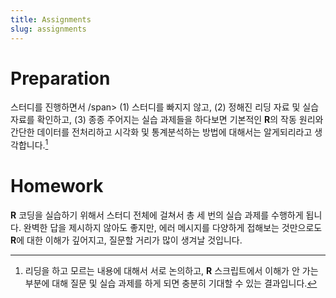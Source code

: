 ```yaml
---
title: Assignments
slug: assignments
---
```


# Preparation

<span class="newthought"> 스터디를 진행하면서 /span> (1) 스터디를 빠지지 않고, (2) 정해진 리딩 자료 및 실습자료를 확인하고, (3) 종종 주어지는 실습 과제들을 하다보면 기본적인 **R**의 작동 원리와 간단한 데이터를 전처리하고 시각화 및 통계분석하는 방법에 대해서는 알게되리라고 생각합니다.^[리딩을 하고 모르는 내용에 대해서 서로 논의하고, **R** 스크립트에서 이해가 안 가는 부분에 대해 질문 및 실습 과제를 하게 되면 충분히 기대할 수 있는 결과입니다.]


# Homework

<span class="newthought">**R** 코딩을 실습하기 위해서</span> 스터디 전체에 걸쳐서 총 세 번의 실습 과제를 수행하게 됩니다. 완벽한 답을 제시하지 않아도 좋지만, 에러 메시지를 다양하게 접해보는 것만으로도 **R**에 대한 이해가 깊어지고, 질문할 거리가 많이 생겨날 것입니다.


